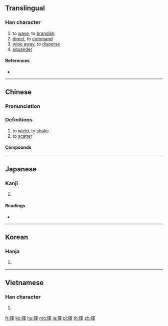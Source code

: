 {{also|挥}}
==Translingual==

===Han character===
{{Han char|rn=64|rad=手|as=09|sn=12|four=57056|canj=QBJJ|ids=⿰扌軍}}

# to [[wave]], to [[brandish]]
# [[direct]], to [[command]]
# [[wipe away]], to [[disperse]]
# [[squander]]

====References====
* {{Han ref|kx=0444.100|dkj=12394|dj=0795.080|hdz=31925.040|uh=63EE|ud=25582|bh=B4A7|bd=46247}}

----

==Chinese==
{{zh-forms|s=挥}}

===Pronunciation===
{{zh-pron
|m=huī
|c=fai1
|h=pfs=
|md=
|mn=hui
|w=
|mc=y
|oc=y
|cat=n
}}

===Definitions===
{{zh-hanzi}}

# to [[wield]], to [[shake]]
# to [[scatter]]

====Compounds====
{{zh-der|揮動|揮發|揮髮油|揮戈|揮毫|揮霍|揮灑自如|揮師|揮手|揮舞}}

----

==Japanese==

===Kanji===
{{ja-kanji|grade=6|rs=手09}}

# {{defn|lang=ja|sort=手09}}

====Readings====
* {{ja-readings|goon=[[け]] (ke)|kanon=[[き]] (ki)|kun=[[ふるう]] (furuu)}}

----

==Korean==

===Hanja===
{{ko-hanja|hangeul=휘|eumhun=|rv=hwi|mr=hwi|y=hwi}}

# {{defn|lang=ko|sort=手09}}

----

==Vietnamese==

===Han character===
{{vi-hantu|[[huy]], [[huơi]], [[hoay]], [[hươi]], [[loay]]|rs=手09}}

# {{defn|lang=vi|sort=手09}}

[[fr:揮]]
[[ko:揮]]
[[hu:揮]]
[[mg:揮]]
[[ja:揮]]
[[pl:揮]]
[[th:揮]]
[[zh:揮]]
